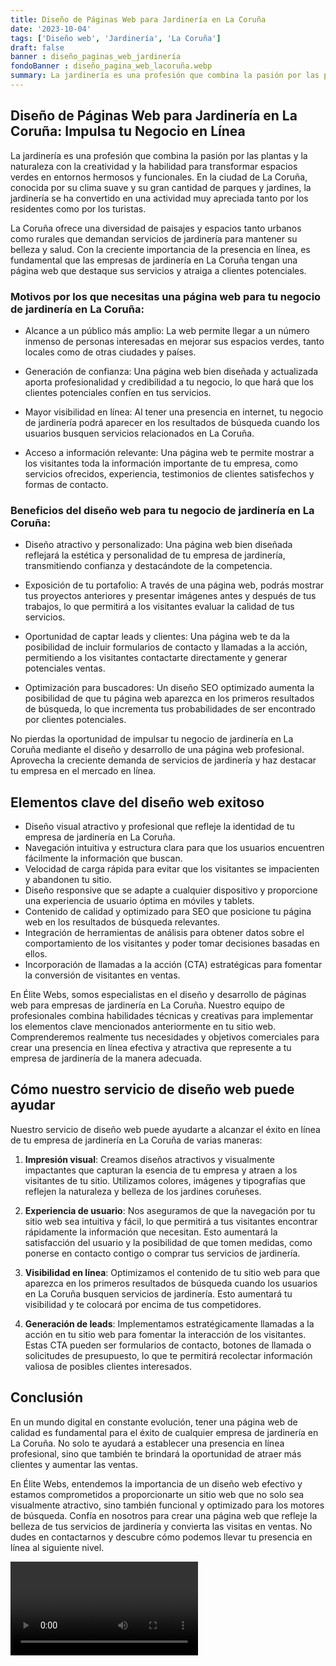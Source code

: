 ```yaml
---
title: Diseño de Páginas Web para Jardinería en La Coruña
date: '2023-10-04'
tags: ['Diseño web', 'Jardinería', 'La Coruña']
draft: false
banner : diseño_paginas_web_jardinería
fondoBanner : diseño_pagina_web_lacoruña.webp
summary: La jardinería es una profesión que combina la pasión por las plantas y la naturaleza con la creatividad y la habilidad para transformar espacios verdes en entornos hermosos y funcionales. En la ciudad de La Coruña, conocida por su clima suave y su gran cantidad de parques y jardines, la jardinería se ha convertido en una actividad muy apreciada tanto por los residentes como por los turistas.
---
```


## Diseño de Páginas Web para Jardinería en La Coruña: Impulsa tu Negocio en Línea

La jardinería es una profesión que combina la pasión por las plantas y la naturaleza con la creatividad y la habilidad para transformar espacios verdes en entornos hermosos y funcionales. En la ciudad de La Coruña, conocida por su clima suave y su gran cantidad de parques y jardines, la jardinería se ha convertido en una actividad muy apreciada tanto por los residentes como por los turistas.

La Coruña ofrece una diversidad de paisajes y espacios tanto urbanos como rurales que demandan servicios de jardinería para mantener su belleza y salud. Con la creciente importancia de la presencia en línea, es fundamental que las empresas de jardinería en La Coruña tengan una página web que destaque sus servicios y atraiga a clientes potenciales.

### Motivos por los que necesitas una página web para tu negocio de jardinería en La Coruña:

- Alcance a un público más amplio: La web permite llegar a un número inmenso de personas interesadas en mejorar sus espacios verdes, tanto locales como de otras ciudades y países.

- Generación de confianza: Una página web bien diseñada y actualizada aporta profesionalidad y credibilidad a tu negocio, lo que hará que los clientes potenciales confíen en tus servicios.

- Mayor visibilidad en línea: Al tener una presencia en internet, tu negocio de jardinería podrá aparecer en los resultados de búsqueda cuando los usuarios busquen servicios relacionados en La Coruña.

- Acceso a información relevante: Una página web te permite mostrar a los visitantes toda la información importante de tu empresa, como servicios ofrecidos, experiencia, testimonios de clientes satisfechos y formas de contacto.

### Beneficios del diseño web para tu negocio de jardinería en La Coruña:

- Diseño atractivo y personalizado: Una página web bien diseñada reflejará la estética y personalidad de tu empresa de jardinería, transmitiendo confianza y destacándote de la competencia.

- Exposición de tu portafolio: A través de una página web, podrás mostrar tus proyectos anteriores y presentar imágenes antes y después de tus trabajos, lo que permitirá a los visitantes evaluar la calidad de tus servicios.

- Oportunidad de captar leads y clientes: Una página web te da la posibilidad de incluir formularios de contacto y llamadas a la acción, permitiendo a los visitantes contactarte directamente y generar potenciales ventas.

- Optimización para buscadores: Un diseño SEO optimizado aumenta la posibilidad de que tu página web aparezca en los primeros resultados de búsqueda, lo que incrementa tus probabilidades de ser encontrado por clientes potenciales.

No pierdas la oportunidad de impulsar tu negocio de jardinería en La Coruña mediante el diseño y desarrollo de una página web profesional. Aprovecha la creciente demanda de servicios de jardinería y haz destacar tu empresa en el mercado en línea.

<GifSeo />

<Cta />

## Elementos clave del diseño web exitoso

- Diseño visual atractivo y profesional que refleje la identidad de tu empresa de jardinería en La Coruña.
- Navegación intuitiva y estructura clara para que los usuarios encuentren fácilmente la información que buscan.
- Velocidad de carga rápida para evitar que los visitantes se impacienten y abandonen tu sitio.
- Diseño responsive que se adapte a cualquier dispositivo y proporcione una experiencia de usuario óptima en móviles y tablets.
- Contenido de calidad y optimizado para SEO que posicione tu página web en los resultados de búsqueda relevantes.
- Integración de herramientas de análisis para obtener datos sobre el comportamiento de los visitantes y poder tomar decisiones basadas en ellos.
- Incorporación de llamadas a la acción (CTA) estratégicas para fomentar la conversión de visitantes en ventas.

En Élite Webs, somos especialistas en el diseño y desarrollo de páginas web para empresas de jardinería en La Coruña. Nuestro equipo de profesionales combina habilidades técnicas y creativas para implementar los elementos clave mencionados anteriormente en tu sitio web. Comprenderemos realmente tus necesidades y objetivos comerciales para crear una presencia en línea efectiva y atractiva que represente a tu empresa de jardinería de la manera adecuada.

## Cómo nuestro servicio de diseño web puede ayudar

Nuestro servicio de diseño web puede ayudarte a alcanzar el éxito en línea de tu empresa de jardinería en La Coruña de varias maneras:

1. **Impresión visual**: Creamos diseños atractivos y visualmente impactantes que capturan la esencia de tu empresa y atraen a los visitantes de tu sitio. Utilizamos colores, imágenes y tipografías que reflejen la naturaleza y belleza de los jardines coruñeses.

2. **Experiencia de usuario**: Nos aseguramos de que la navegación por tu sitio web sea intuitiva y fácil, lo que permitirá a tus visitantes encontrar rápidamente la información que necesitan. Esto aumentará la satisfacción del usuario y la posibilidad de que tomen medidas, como ponerse en contacto contigo o comprar tus servicios de jardinería.

3. **Visibilidad en línea**: Optimizamos el contenido de tu sitio web para que aparezca en los primeros resultados de búsqueda cuando los usuarios en La Coruña busquen servicios de jardinería. Esto aumentará tu visibilidad y te colocará por encima de tus competidores.

4. **Generación de leads**: Implementamos estratégicamente llamadas a la acción en tu sitio web para fomentar la interacción de los visitantes. Estas CTA pueden ser formularios de contacto, botones de llamada o solicitudes de presupuesto, lo que te permitirá recolectar información valiosa de posibles clientes interesados.

## Conclusión

En un mundo digital en constante evolución, tener una página web de calidad es fundamental para el éxito de cualquier empresa de jardinería en La Coruña. No solo te ayudará a establecer una presencia en línea profesional, sino que también te brindará la oportunidad de atraer más clientes y aumentar las ventas.

En Élite Webs, entendemos la importancia de un diseño web efectivo y estamos comprometidos a proporcionarte un sitio web que no solo sea visualmente atractivo, sino también funcional y optimizado para los motores de búsqueda. Confía en nosotros para crear una página web que refleje la belleza de tus servicios de jardinería y convierta las visitas en ventas. No dudes en contactarnos y descubre cómo podemos llevar tu presencia en línea al siguiente nivel.

<Video />

<CtaBot job='Jardinería' city='La Coruña'/>

<Gmaps query='La Coruña+españa+maps' />